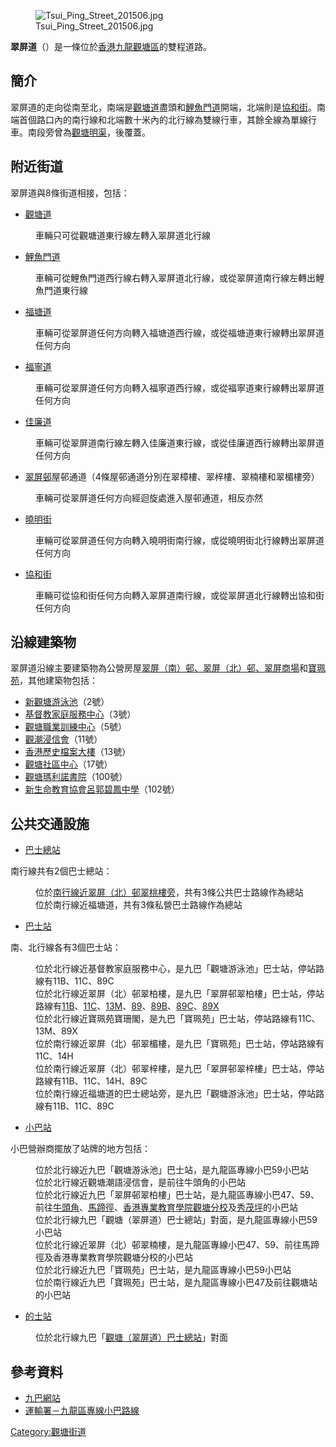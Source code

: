 {{Infobox Hong Kong Road
|   中文街道名稱    =  翠屏道
|   英文街道名稱    =  Tsui Ping Road
|   圖片    =  File:Tsui Ping Road.JPG
|   圖片說明    = 翠屏道中段
|   路段總長度    =  1.0
|   車速限制：  = 
|   行車線數量    =  雙線雙程
|   所在地區    =  [[九龍|九龍]][[觀塘區|觀塘區]]
|   起點    =  [[觀塘道|觀塘道]]/[[鯉魚門道|鯉魚門道]]/[[敬業里|敬業里]]
|   終點    =  [[協和街|協和街]]
|   通車日期    =  
}}
[[File:Tsui_Ping_Street_201506.jpg|thumb]]

'''翠屏道'''（{{lang-en|'''Tsui Ping Road'''}}）是一條位於[[香港|香港]][[九龍|九龍]][[觀塘區|觀塘區]]的雙程道路。

==簡介==
翠屏道的走向從南至北，南端是[[觀塘道|觀塘道]]盡頭和[[鯉魚門道|鯉魚門道]]開端，北端則是[[協和街|協和街]]。南端首個路口內的南行線和北端數十米內的北行線為雙線行車，其餘全線為單線行車。南段旁曾為[[觀塘明渠|觀塘明渠]]，後覆蓋。

==附近街道==
翠屏道與8條街道相接，包括：

*[[觀塘道|觀塘道]]
:車輛只可從觀塘道東行線左轉入翠屏道北行線

*[[鯉魚門道|鯉魚門道]]
:車輛可從鯉魚門道西行線右轉入翠屏道北行線，或從翠屏道南行線左轉出鯉魚門道東行線

*[[福塘道|福塘道]]
:車輛可從翠屏道任何方向轉入福塘道西行線，或從福塘道東行線轉出翠屏道任何方向

*[[福寧道|福寧道]]
:車輛可從翠屏道任何方向轉入福寧道西行線，或從福寧道東行線轉出翠屏道任何方向

*[[佳廉道|佳廉道]]
:車輛可從翠屏道南行線左轉入佳廉道東行線，或從佳廉道西行線轉出翠屏道任何方向

*[[翠屏邨|翠屏邨]]屋邨通道（4條屋邨通道分別在翠樟樓、翠梓樓、翠楠樓和翠楣樓旁）
:車輛可從翠屏道任何方向經迴旋處進入屋邨通道，相反亦然

*[[曉明街|曉明街]]
:車輛可從翠屏道任何方向轉入曉明街南行線，或從曉明街北行線轉出翠屏道任何方向

*[[協和街|協和街]]
:車輛可從協和街任何方向轉入翠屏道南行線，或從翠屏道北行線轉出協和街任何方向

==沿線建築物==
翠屏道沿線主要建築物為公營房屋[[翠屏邨|翠屏（南）邨、翠屏（北）邨、翠屏商場]]和[[寶珮苑|寶珮苑]]，其他建築物包括：
*[[觀塘游泳池|新觀塘游泳池]]（2號）
*[[基督教家庭服務中心|基督教家庭服務中心]]（3號）
*[[觀塘職業訓練中心|觀塘職業訓練中心]]（5號）
*[[觀潮浸信會|觀潮浸信會]]（11號）
*[[香港歷史檔案大樓|香港歷史檔案大樓]]（13號）
*[[觀塘社區中心|觀塘社區中心]]（17號）
*[[觀塘瑪利諾書院|觀塘瑪利諾書院]]（100號）
*[[新生命教育協會呂郭碧鳳中學|新生命教育協會呂郭碧鳳中學]]（102號）

==公共交通設施==
*[[巴士總站|巴士總站]]
南行線共有2個巴士總站：
:位於[[觀塘（翠屏道）巴士總站|南行線近翠屏（北）邨翠桃樓旁]]，共有3條公共巴士路線作為總站
:位於南行線近福塘道，共有3條私營巴士路線作為總站
{{九龍新界巴士簡單列表|11B|89C|89X}}

*[[巴士站|巴士站]]
南、北行線各有3個巴士站：
:位於北行線近基督教家庭服務中心，是九巴「觀塘游泳池」巴士站，停站路線有11B、11C、89C
:位於北行線近翠屏（北）邨翠柏樓，是九巴「翠屏邨翠柏樓」巴士站，停站路線有[[九龍巴士11B線|11B]]、[[九龍巴士11C線|11C]]、[[九龍巴士13M線|13M]]、[[九龍巴士89線|89]]、[[九龍巴士89B線|89B]]、[[九龍巴士89C線|89C]]、[[九龍巴士89X線|89X]]
:位於北行線近寶珮苑寶珊閣，是九巴「寶珮苑」巴士站，停站路線有11C、13M、89X
:位於南行線近翠屏（北）邨翠楣樓，是九巴「寶珮苑」巴士站，停站路線有11C、14H
:位於南行線近翠屏（北）邨翠梓樓，是九巴「翠屏邨翠梓樓」巴士站，停站路線有11B、11C、14H、89C
:位於南行線近福塘道的巴士總站旁，是九巴「觀塘游泳池」巴士站，停站路線有11B、11C、89C
{{九龍新界巴士簡單列表|11C|13M|14H|89|89B|89X}}

*[[小巴站|小巴站]]
小巴營辦商擺放了站牌的地方包括：
:位於北行線近九巴「觀塘游泳池」巴士站，是九龍區專線小巴59小巴站
:位於北行線近觀塘潮語浸信會，是前往牛頭角的小巴站
:位於北行線近九巴「翠屏邨翠柏樓」巴士站，是九龍區專線小巴47、59、前往[[牛頭角|牛頭角]]、[[馬蹄徑|馬蹄徑]]、[[香港專業教育學院觀塘分校|香港專業教育學院觀塘分校]]及[[秀茂坪|秀茂坪]]的小巴站
:位於北行線九巴「觀塘（翠屏道）巴士總站」對面，是九龍區專線小巴59小巴站
:位於北行線近翠屏（北）邨翠楠樓，是九龍區專線小巴47、59、前往馬蹄徑及香港專業教育學院觀塘分校的小巴站
:位於北行線近九巴「寶珮苑」巴士站，是九龍區專線小巴59小巴站
:位於南行線近九巴「寶珮苑」巴士站，是九龍區專線小巴47及前往觀塘站的小巴站
{{九龍專線小巴簡單列表|47|59|59M}}

*[[的士站|的士站]]
:位於北行線九巴「[[觀塘（翠屏道）巴士總站|觀塘（翠屏道）巴士總站]]」對面

==參考資料==
{{commonscat|Tsui Ping Road}}
*[https://web.archive.org/web/20140207203009/http://kmb.hk/ 九巴網站]
*[https://web.archive.org/web/20090514073828/http://www.td.gov.hk/transport_in_hong_kong/public_transport/minibuses/green/gmb_online_guide/kowloon_gmb_routes/index_tc.htm 運輸署－九龍區專線小巴路線]

[[Category:觀塘街道|Category:觀塘街道]]